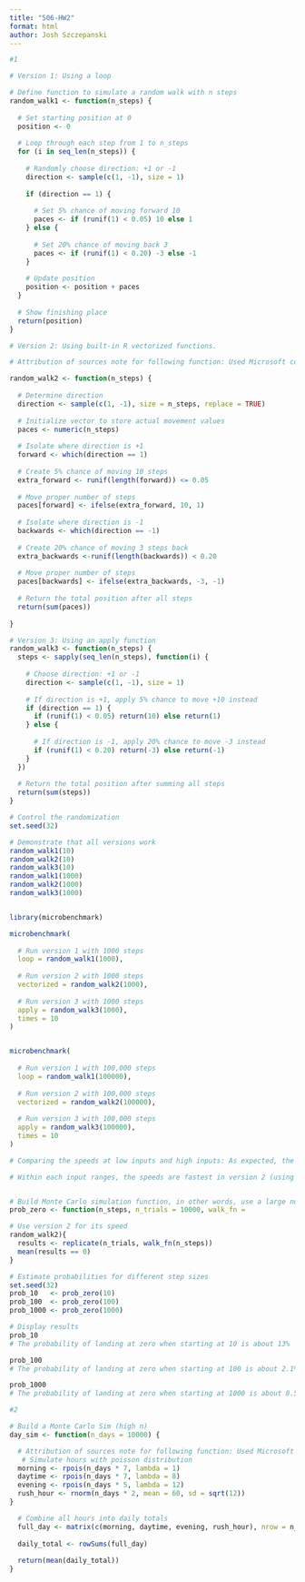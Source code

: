 ```yaml
---
title: "506-HW2"
format: html
author: Josh Szczepanski
---
```


```r
#1

# Version 1: Using a loop

# Define function to simulate a random walk with n steps
random_walk1 <- function(n_steps) {
  
  # Set starting position at 0
  position <- 0
  
  # Loop through each step from 1 to n_steps
  for (i in seq_len(n_steps)) {
    
    # Randomly choose direction: +1 or -1
    direction <- sample(c(1, -1), size = 1) 
    
    if (direction == 1) {
    
      # Set 5% chance of moving forward 10
      paces <- if (runif(1) < 0.05) 10 else 1
    } else {
      
      # Set 20% chance of moving back 3
      paces <- if (runif(1) < 0.20) -3 else -1
    }
    
    # Update position
    position <- position + paces
  }
  
  # Show finishing place
  return(position)
}

# Version 2: Using built-in R vectorized functions.

# Attribution of sources note for following function: Used Microsoft copilot to help me identify ifelse and runif functions as good options

random_walk2 <- function(n_steps) {
  
  # Determine direction
  direction <- sample(c(1, -1), size = n_steps, replace = TRUE)
  
  # Initialize vector to store actual movement values
  paces <- numeric(n_steps)
  
  # Isolate where direction is +1
  forward <- which(direction == 1)
  
  # Create 5% chance of moving 10 steps
  extra_forward <- runif(length(forward)) <= 0.05
  
  # Move proper number of steps
  paces[forward] <- ifelse(extra_forward, 10, 1)
  
  # Isolate where direction is -1
  backwards <- which(direction == -1)
  
  # Create 20% chance of moving 3 steps back
  extra_backwards <-runif(length(backwards)) < 0.20
  
  # Move proper number of steps
  paces[backwards] <- ifelse(extra_backwards, -3, -1)
  
  # Return the total position after all steps
  return(sum(paces))
  
}

# Version 3: Using an apply function
random_walk3 <- function(n_steps) {
  steps <- sapply(seq_len(n_steps), function(i) {
    
    # Choose direction: +1 or -1
    direction <- sample(c(1, -1), size = 1)
    
    # If direction is +1, apply 5% chance to move +10 instead
    if (direction == 1) {
      if (runif(1) < 0.05) return(10) else return(1)
    } else {
      
      # If direction is -1, apply 20% chance to move -3 instead
      if (runif(1) < 0.20) return(-3) else return(-1)
    }
  })
  
  # Return the total position after summing all steps
  return(sum(steps))
}

# Control the randomization
set.seed(32)

# Demonstrate that all versions work
random_walk1(10)
random_walk2(10)
random_walk3(10)
random_walk1(1000)
random_walk2(1000)
random_walk3(1000)


library(microbenchmark)

microbenchmark(
  
  # Run version 1 with 1000 steps
  loop = random_walk1(1000),
  
  # Run version 2 with 1000 steps
  vectorized = random_walk2(1000),
  
  # Run version 3 with 1000 steps
  apply = random_walk3(1000),
  times = 10
)


microbenchmark(
  
  # Run version 1 with 100,000 steps
  loop = random_walk1(100000),
  
  # Run version 2 with 100,000 steps
  vectorized = random_walk2(100000),
  
  # Run version 3 with 100,000 steps
  apply = random_walk3(100000),
  times = 10
)

# Comparing the speeds at low inputs and high inputs: As expected, the high inputs take longer than the slow inputs.. This is evident because the high input times are measured in milliseconds, while the low input times are measured in microseconds.

# Within each input ranges, the speeds are fastest in version 2 (using built in R vectorized functions), with version 1 coming in second and version 3 being the slowest


# Build Monte Carlo simulation function, in other words, use a large number of trials and see how many times we get our desired output. Due to the large number of trials, our result should closely mirror the true probability of landing at 0
prob_zero <- function(n_steps, n_trials = 10000, walk_fn =

# Use version 2 for its speed                                     
random_walk2){
  results <- replicate(n_trials, walk_fn(n_steps))
  mean(results == 0)
}

# Estimate probabilities for different step sizes
set.seed(32)
prob_10   <- prob_zero(10)
prob_100  <- prob_zero(100)
prob_1000 <- prob_zero(1000)

# Display results
prob_10
# The probability of landing at zero when starting at 10 is about 13%

prob_100
# The probability of landing at zero when starting at 100 is about 2.1%

prob_1000
# The probability of landing at zero when starting at 1000 is about 0.5%
```

```r
#2

# Build a Monte Carlo Sim (high n)
day_sim <- function(n_days = 10000) {

  # Attribution of sources note for following function: Used Microsoft copilot to help me figure out that multiplying n_days by the number of hours is the way to encompass how long each time period lasts
   # Simulate hours with poisson distribution
  morning <- rpois(n_days * 7, lambda = 1)
  daytime <- rpois(n_days * 7, lambda = 8)
  evening <- rpois(n_days * 5, lambda = 12)
  rush_hour <- rnorm(n_days * 2, mean = 60, sd = sqrt(12))
}

  # Combine all hours into daily totals
  full_day <- matrix(c(morning, daytime, evening, rush_hour), nrow = n_days){
    
  daily_total <- rowSums(full_day)
  
  return(mean(daily_total))
}

```









